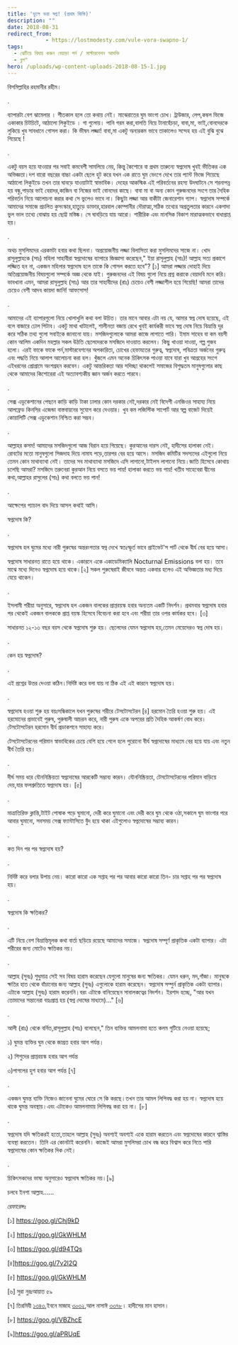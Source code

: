 ```yaml
---
title: 'ভুলে ভরা স্বপ্ন! (প্রথম কিস্তি)'
description: ""
date: 2018-08-31
redirect_from: 
            - https://lostmodesty.com/vule-vora-swapno-1/
tags: 
  - ঝেটিয়ে বিদায় করুন বেয়াড়া পর্ন / মাস্টারবেশন আসক্তি
  - ব্লগ"
hero: /uploads/wp-content-uploads-2018-08-15-1.jpg
---
```

বিসমিল্লাহির রহমানীর রহীম।

.

ব্যাপারটা বেশ ঝামেলার । শীতকাল হলে তো কথায় নেই। মাঝেরাতের ঘুম ভাংগা চোখ। ট্রাউজার, লেপ,কম্বল ভিজে একাকার চিটচিটে, আঠালো লিকুইডে । গা গুলোয়। পানি গরম করা,বালতি নিয়ে টানাহেঁচড়া, বাবা,মা, ভাই,বোনদেরকে লুকিয়ে খুব সাবধানে গোসল করা। কি ভীষন লজ্জা! বাবা,মা একটু অন্যরকম ভাবে তাকালেও সন্দেহ হয় এই বুঝি বুঝে গিয়েছে !

[](uploads/-dnVNRcxC4hs-Wa7JpwbByVI-AAAAAAAABlA-wO0FM16S4woTdsDp71gq7jP3eSgAU_zqwCLcBGAs-s1600-cb70207f0008ecc8987eed4b0be274e8-wet-dreams.jpg%22%20data-blogger-escaped-style=%22margin-left:%201em;%20margin-right:%201em;%22%3E%3Cimg%20src=%22https:--1.bp.blogspot.com--dnVNRcxC4hs-Wa7JpwbByVI-AAAAAAAABlA-wO0FM16S4woTdsDp71gq7jP3eSgAU_zqwCLcBGAs-s640-cb70207f0008ecc8987eed4b0be274e8-wet-dreams.jpg)

.

একটু বয়স হয়ে যাওয়ার পর সবাই কমবেশী সামলিয়ে নেয়, কিন্তু কৈশোরে বা প্রথম তারুন্যে স্বপ্নদোষ খুবই ভীতিকর এক অভিজ্ঞতা।দশ বারো বছরের বাচ্চা একটা ছেলে হুট করে যখন এক রাতে ঘুম ভেংগে দেখে তার প্যান্ট ভিজে গিয়েছে আঠালো লিকুইডে তখন তার ঘাবড়ে যাওয়াটাই স্বাভাবিক। দেহের আকস্মিক এই পরিবর্তনের রহস্য উদঘাটনে সে শরনাপন্ন হয় বন্ধু,পাড়ার ভাই বেরাদর,কাজিন বা নিজের ভাই বোনদের কাছে। বাবা মা বা অন্য কোন গুরুজনদের সংগে তার দৈহিক পরিবর্তন নিয়ে আলোচনা করার কথা সে ভুলেও ভাবে না। কিছুটা লজ্জা আর বাকীটা জেনারেশান গ্যাপ। স্বপ্নদোষ সম্পর্কে আমাদের সমাজে প্রচলিত কুসংস্কার,হাতুড়ে ডাক্তার,হারবাল কোম্পানীর দৌরাত্ম্য,সঠিক তথ্যের অপ্রতুলতার কারনে একগাদা ভুল ভাল তথ্যে বোঝায় হয় ছোট্ট মস্তিষ্ক। সে ঘাবড়িয়ে যায় আরো। শারীরিক এবং মানসিক বিকাশ মারাত্মকভাবে বাধাপ্রাপ্ত হয়।

.

অথচ মুসলিমদের এরকমটা হবার কথা ছিলনা। অপ্রয়োজনীয় লজ্জা বিলাসিতা করা মুসলিমদের সাজে না। খোদ রাসূলুল্লাহকে (সাঃ) মহিলা সাহাবীরা স্বপ্নদোষের ব্যাপারে জিজ্ঞাসা করেছেন," ইয়া রাসূলুল্লাহ (সাঃ)! আল্লাহ সত্য প্রকাশে লজ্জিত হন না, একজন মহিলার স্বপ্নদোষ হলে তাকে কি গোসল করতে হবে"? \[১] আমরা লজ্জার দোহাই দিয়ে অতিপ্রয়োজনীয় বিষয়গুলো সম্পর্কে অজ্ঞ থেকে যাই। গুরুজনদের এই বিষয় গুলো নিয়ে প্রশ্ন করাকে বেয়াদবি মনে করি।ভাবখানা এমন, আমরা রাসূলুল্লাহ (সাঃ) আর তার সাহাবীদের (রাঃ) চেয়েও বেশী লজ্জাশীল হয়ে গিয়েছি! আমরা তাদের চেয়েও বেশী আদব কায়দা জানি! আফসোস!

.

আমাদের এই ব্যাপারগুলো নিয়ে খোলাখুলি কথা বলা উচিত। তার মানে আবার এটা নয় যে, আমার স্বপ্ন দোষ হয়েছে, এই বলে বাজারে ঢোল পিটাব। একটু মাথা খাটালেই, শালীনতা বজায় রেখে খুবই কার্যকরী ভাবে স্বপ্ন দোষ নিয়ে বিভ্রান্তি দূর করে সঠিক তথ্য গুলো সবাইকে জানানো যায়। মসজিদগুলোকে আমরা কাজে লাগাতে পারি। ইমাম সাহেব বা কম বয়সী কোন আলিম একদিন মহল্লার সকল উঠতি ছেলেদেরকে মসজিদে দাওয়াত করলেন। কিছু খাওয়া দাওয়া, গল্প গুজব হলো। এরই ফাকে ফাকে পর্ন,মাস্টারবেশনের অপকারিতা, চোখের হেফাযতের গুরুত্ব, স্বপ্নদোষ, পবিত্রতা অর্জনের গুরুত্ব এবং পদ্ধতি নিয়ে আলাপ আলোচনা করা হল। খুঁজলে এমন অনেক চিকিৎসক পাওয়া যাবে যারা খুব আগ্রহের সংগে এইধরনের প্রোগ্রামে অংশগ্রহন করবেন। একটু আন্তরিকতা আর সদিচ্ছা থাকলেই সমাজের বিশুদ্ধতম মানুষগুলোর কাছ থেকে আমাদের কিশোরেরা এই অত্যাবশ্যকীয় জ্ঞান অর্জন করতে পারবে।

.

সেক্স এডুকেশানের পেছনে কাড়ি কাড়ি টাকা ঢালার কোন দরকার নেই,দরকার নেই বিদেশী এনজিওর সাহায্য নিয়ে আলফ্রেড কিনসির এজেন্ডা বাস্তবায়নের সুযোগ করে দেওয়ার। খুব কম লজিস্টিক সাপোর্ট আর স্বল্প বাজেট দিয়েই কোয়ালিটি সেক্স এডুকেশান নিশ্চিত করা সম্ভব।

.

আল্লাহর কসম! আমাদের মসজিদগুলো আজ বিরান হয়ে গিয়েছে। কুরআনের দারস নেই, হাদীসের হালাকা নেই। রোবটের মতো মানুষগুলো সিজদাহ দিয়ে নামায পড়ে,তারপর বের হয়ে আসে। মসজিদ কমিটির সদস্যদের এইগুলো নিয়ে তেমন কোন মাথাব্যাথা নেই। তাদের সব মাথাব্যাথা মসজিদে এসি লাগানো,টাইলস লাগানো নিয়ে।জাতি হিসেবে কোথায় চলেছি আমরা? মসজিদে তরুনেরা কুরআন নিয়ে বসতে ভয় পায়! হালাকা করতে ভয় পায়! খতীব সাহেবেরা দ্বীনের কথা,আল্লাহর রাসুলের (সাঃ) কথা বলতে ভয় পান!

.

আক্ষেপের প্যাচাল বাদ দিয়ে আসল কথাই আসি।

স্বপ্নদোষ কি?

.

স্বপ্নদোষ হল ঘুমের মধ্যে নারী পুরুষের অন্তরংগতার স্বপ্ন দেখে স্বতঃস্ফূর্ত ভাবে প্রাইভেট'স পার্ট থেকে বীর্য বের হয়ে আসা।

স্বপ্নদোষ সাধারনত রাতে হয়ে থাকে। একারনে একে একাডেমিক্যালি Nocturnal Emissions বলা হয়। তবে মাঝে মধ্যে দিনেও স্বপ্নদোষ হয়ে থাকে।\[২] সকল পুরুষেরাই জীবনে অন্তত একবার হলেও এই অভিজ্ঞতার মধ্য দিয়ে যেয়ে থাকেন।

.

ইসলামী শরীয়া অনুসারে, স্বপ্নদোষ হল একজন বালকের প্রাপ্তবয়স্ক হবার অন্যতম একটি নিদর্শন। প্রথমবার স্বপ্নদোষ হবার পর থেকেই একজন বালককে প্রাপ্ত বয়স্ক হিসেবে বিবেচনা করা হবে এবং শরীয়া তার ওপর কার্যকর হবে। \[৩]

সাধারনত ১২-১৩ বছর বয়স থেকে স্বপ্নদোষ শুরু হয়। ছেলেদের যেমন স্বপ্নদোষ হয়,তেমন মেয়েদেরও স্বপ্ন দোষ হয়।

.

কেন হয় স্বপ্নদোষ?

.

এই প্রশ্নের উত্তর দেওয়া কঠিন।নির্দিষ্ট করে বলা যায় না ঠিক এই এই কারনে স্বপ্নদোষ হয়।

.

স্বপ্নদোষ হওয়া শুরু হয় বয়ঃসন্ধিকালে যখন পুরুষের শরীরে টেসটোসটেরন \[৪] হরমোন তৈরি হওয়া শুরু হয়। এই হরমোনের প্রভাবেই পুরুষ, পুরুষালী আচরন করে, নারী পুরুষ একে অপরের প্রতি দৈহিক আকর্ষণ বোধ করে। টেসটোসটেরন হরমোন বীর্য প্রডাকশনে সাহায্য করে।

টেসটোসটেরনের পরিমান স্বাভাবিকের চেয়ে বেশি হয়ে গেলে হলে পুরোনো বীর্য স্বপ্নদোষের মাধ্যমে বের হয়ে যায় এবং নতুন বীর্য তৈরি হয়।

.

দীর্ঘ সময় ধরে যৌননিষ্ক্রিয়তা স্বপ্নদোষের আরকেটি সম্ভাব্য কারন। যৌননিষ্ক্রিয়তা, টেসটোসটেরনের পরিমান বাড়িয়ে দেয়,যার ফলশ্রুতিতে স্বপ্নদোষ হয়। \[৫]

.

মাত্রাতিরিক্ত ক্লান্তি,টাইট পোষাক পড়ে ঘুমানো, দেরী করে ঘুমানো এবং দেরী করে ঘুম থেকে ওঠা,সকালে ঘুম ভাংগার পরে আবার ঘুমানো, সবসময় সেক্স ফ্যান্টাসিতে বুঁদ হয়ে থাকা এইগুলোও স্বপ্নদোষের সম্ভাব্য কারন।

.

কত দিন পর পর স্বপ্নদোষ হয়?

.

নির্দিষ্ট করে বলার উপায় নেয়। কারো কারো এক সপ্তাহ পর পর আবার কারো কারো তিন- চার সপ্তাহ পর পর স্বপ্নদোষ হয়।

.

স্বপ্নদোষ কি ক্ষতিকর?

.

এটি নিয়ে বেশ বিভ্রান্তিমূলক কথা বার্তা ছড়িয়ে রয়েছে আমাদের সমাজে। স্বপ্নদোষ সম্পূর্ণ প্রাকৃতিক একটা ব্যাপার। এটা শরীরের জন্য মোটেও ক্ষতিকর নয়।

.

আল্লাহ (সুবঃ) শুধুমাত্র সেই সব বিষয় হারাম করেছেন যেগুলো মানুষের জন্য ক্ষতিকর। যেমন ধরুন, মদ,গাঁজা। মানুষকে ক্ষতির হাত থেকে বাঁচানোর জন্য আল্লাহ (সুবঃ) এগুলোকে হারাম করেছেন। স্বপ্নদোষ সম্পুর্ন প্রাকৃতিক একটা ব্যাপার। এটাকে আল্লাহ (সুবঃ) হারাম করেননি।বরং এটাকে বানিয়েছেন সাবালকত্বের নিদর্শন। ইরশাদ হচ্ছে, "আর যখন তোমাদের সন্তানেরা বয়ঃপ্রাপ্ত হয় (স্বপ্ন দোষের মাধ্যমে)..." \[৬]

.

আলী (রাঃ) থেকে বর্নিত,রাসূলুল্লাহ (সাঃ) বলেছেন," তিন ব্যক্তির আমলনামা হতে কলম গুটিয়ে নেওয়া হয়েছে;

১) ঘুমন্ত ব্যক্তির ঘুম থেকে জাগ্রত হবার আগ পর্যন্ত।

২) শিশুদের প্রাপ্তবয়স্ক হবার আগ পর্যন্ত

৩)পাগলের হুশ হবার আগ পর্যন্ত \[৭]

.

একজন ঘুমন্ত ব্যক্তি নিজেও জানেনা ঘুমের ঘোরে সে কি করছে।তখন তার আমল লিপিবদ্ধ করা হয় না। স্বপ্নদোষ হয়ে থাকে ঘুমন্ত অবস্থায়।এবং এটাকেও আমলনামায় লিপিবদ্ধ করা হয় না। \[৮]

.

স্বপ্নদোষ যদি ক্ষতিকরই হতো,তাহলে আল্লাহ (সুবঃ) অবশ্যই অবশ্যই একে হারাম করতেন এবং স্বপ্নদোষের কারনে শ্বাস্তির ব্যবস্থা করতেন। তিনি এর কোনটাই করেননি। কাজেই আমরা মুসলিমরা চোখ বন্ধ করে বিশ্বাস করে নিতে পারি স্বপ্নদোষের কোন ক্ষতিকর দিক নেই।

.

চিকিৎসকদের ভাষ্য অনুসারেও স্বপ্নদোষ ক্ষতিকর নয়।\[৯]

চলবে ইনশা আল্লাহ......

রেফারেন্সঃ

\[১] <https://goo.gl/Chj9kD>

\[২] <https://goo.gl/GkWHLM>

\[৩] <https://goo.gl/d94TQs>

\[৪]<https://goo.gl/7v2l2Q>

\[৫] <https://goo.gl/GkWHLM>

\[৬] সুরা নুরঃআয়াত ৫৯

\[৭] তিরমিযী [১৩৪৩](),ইবনে মাজাহ [৩০৩২](),আল নাসাঈ [৩৩৭৮]()। হাদীসের মান হাসান।

\[৮] <https://goo.gl/VBZhcE>

\[৯]<https://goo.gl/aPRUqE>
